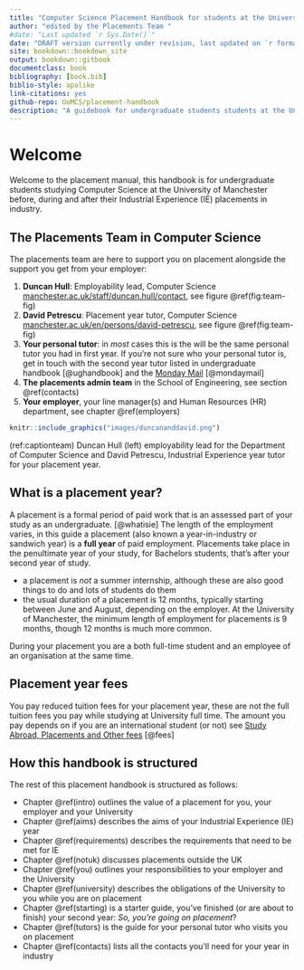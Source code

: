 ```yaml
---
title: "Computer Science Placement Handbook for students at the University of Manchester"
author: "edited by the Placements Team "
#date: "Last updated `r Sys.Date()`"
date: "DRAFT version currently under revision, last updated on `r format(Sys.time(), '%d %B, %Y')`"
site: bookdown::bookdown_site
output: bookdown::gitbook
documentclass: book
bibliography: [book.bib]
biblio-style: apalike
link-citations: yes
github-repo: UoMCS/placement-handbook
description: "A guidebook for undergraduate students students at the University of Manchester before, during and after their placement in industry"
---
```


# Welcome {-}

Welcome to the placement manual, this handbook is for undergraduate students studying Computer Science at the University of Manchester before, during and after their Industrial Experience (IE) placements in industry.

## The Placements Team in Computer Science {#team}

The placements team are here to support you on placement alongside the support you get from your employer: 

1. **Duncan Hull**: Employability lead, Computer Science [manchester.ac.uk/staff/duncan.hull/contact](https://personalpages.manchester.ac.uk/staff/duncan.hull/contact), see figure \@ref(fig:team-fig)
1. **David Petrescu**: Placement year tutor, Computer Science [manchester.ac.uk/en/persons/david-petrescu](https://research.manchester.ac.uk/en/persons/david-petrescu),  see figure \@ref(fig:team-fig)
1. **Your personal tutor**: in _most_ cases this is the will be the same personal tutor you had in first year. If you're not sure who your personal tutor is, get in touch with the second year tutor listed in undergraduate handbook [@ughandbook] and the [Monday Mail](https://studentnet.cs.manchester.ac.uk/ugt/mondaymail/) [@mondaymail] 
1. **The placements admin team** in the School of Engineering, see section \@ref(contacts)
1. **Your employer**, your line manager(s) and Human Resources (HR) department, see chapter \@ref(employers)

```r
knitr::include_graphics("images/duncananddavid.png")
```
(ref:captionteam) Duncan Hull (left) employability lead for the Department of Computer Science and David Petrescu, Industrial Experience year tutor for your placement year.





## What is a placement year? {#placement}

A placement is a formal period of paid work that is an assessed part of your study as an undergraduate. [@whatisie] The length of the employment varies, in this guide a placement (also known a year-in-industry or  sandwich year) is a **full year** of paid employment. Placements take place in the penultimate year of your study, for Bachelors students, that's after your second year of study.

* a placement is _not_ a summer internship, although these are also good things to do and lots of students do them
* the usual duration of a placement is 12 months, typically starting between June and August, depending on the employer. At the University of Manchester, the minimum length of employment for placements is 9 months, though 12 months is much more common. 


During your placement you are a both full-time student and an employee of an organisation at the same time.


## Placement year fees {#fees}

You pay reduced tuition fees for your placement year, these are not the full tuition fees you pay while studying at University full time. The amount you pay depends on if you are an international student (or not) see [Study Abroad, Placements and Other fees](https://www.studentsupport.manchester.ac.uk/finances/tuition-fees/fee-amounts/other-fees/) [@fees]


## How this handbook is structured {#guide}
The rest of this placement handbook is structured as follows: 

* Chapter \@ref(intro) outlines the value of a placement for you, your employer and your University 
* Chapter \@ref(aims) describes the aims of your Industrial Experience (IE) year
* Chapter \@ref(requirements) describes the requirements that need to be met for IE
* Chapter \@ref(notuk) discusses placements outside the UK
* Chapter \@ref(you) outlines your responsibilities to your employer and the University
* Chapter \@ref(university) describes the obligations of the University to you while you are on placement
* Chapter \@ref(starting) is a starter guide, you've finished (or are about to finish) your second year: _So, you're going on placement_? 
* Chapter \@ref(tutors) is the guide for your personal tutor who visits you on placement
* Chapter \@ref(contacts) lists all the contacts you'll need for your year in industry
